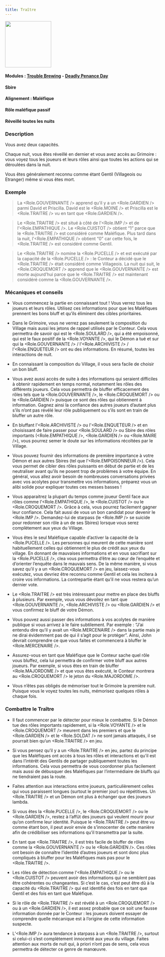 ```yaml
---
title: Traître
---
```



<img src='/img/blood-on-the-clocktower/roles/traitre.png' height='150' />

#### Modules : [Trouble Brewing](../modules/trouble-brewing) - [Deadly Penance Day](../modules/deadly-penance-day)
#### Sbire
#### Alignement : Maléfique
#### Rôle maléfique passif
#### Réveillé toutes les nuits

### Description
Vous avez deux capacités. 

Chaque nuit, vous êtes réveillé en dernier et vous avez accès au Grimoire : vous voyez tous les joueurs et leurs rôles ainsi que toutes les actions qui se déroulées dans la nuit.  

Vous êtes généralement reconnu comme étant Gentil (Villageois ou Etranger) même si vous êtes mort.

### Exemple 
> La <Role.GOUVERNANTE /> apprend qu’il y a un <Role.GARDIEN /> parmi David et Priscilla. David est le <Role.MOINE /> et Priscilla est le <Role.TRAITRE /> vu en tant que <Role.GARDIEN />.

> Le <Role.TRAITRE /> est situé à côté de l’<Role.IMP /> et de l’<Role.EMPATHIQUE />. Le <Role.CUISTOT /> obtient “1” parce que le <Role.TRAITRE /> est considéré comme Maléfique. Plus tard dans la nuit, l’<Role.EMPATHIQUE /> obtient “0” car cette fois, le <Role.TRAITRE /> est considéré comme Gentil.

> Le <Role.TRAITRE /> nomine la <Role.PUCELLE /> et est exécuté par la capacité de la <Role.PUCELLE /> : le Conteur a décidé que le <Role.TRAITRE /> était considéré comme Villageois. La nuit qui suit, le <Role.CROQUEMORT /> apprend que le <Role.GOUVERNANTE /> est morte aujourd’hui parce que le <Role.TRAITRE /> est maintenant considéré comme la <Role.GOUVERNANTE />.


### Mécaniques et conseils
- Vous commencez la partie en connaissant tout ! Vous verrez tous les joueurs et leurs rôles. Utilisez ces informations pour que les Maléfiques prennent les bons bluff et qu’ils éliminent des cibles prioritaires.

- Dans le Grimoire, vous ne verrez pas seulement la composition du Village mais aussi les jetons de rappel utilisés par le Conteur. Cela vous permettra de savoir qui est le <Role.SOULARD />, qui a été empoisonné, qui est le faux positif de la <Role.VOYANTE />, qui le Démon a tué et sur qui la <Role.GOUVERNANTE /> / l’<Role.ARCHIVISTE /> / l’<Role.ENQUETEUR /> ont eu des informations. En résumé, toutes les interactions de nuit. 

- En connaissant la composition du Village, il vous sera facile de choisir un bon bluff.

- Vous avez aussi accès de suite à des informations qui seraient difficiles à obtenir rapidement en temps normal, notamment les rôles des différents joueurs. Cela vous permettra de bluffer efficacement des rôles tels que la <Role.GOUVERNANTE />, le <Role.CROQUEMORT /> ou le <Role.GARDIEN /> puisque ce sont des rôles qui obtiennent à information. Gagnez ainsi la confiance des autres joueurs d’autant plus s’ils n’ont pas révélé leur rôle publiquement ou s’ils sont en train de bluffer un autre rôle.

- En bluffant l’<Role.ARCHIVISTE /> ou l'<Role.ENQUETEUR /> et en choisissant de faire passer pour <Role.SOULARD /> ou Sbire des rôles importants (<Role.EMPATHIQUE />, <Role.GARDIEN /> ou <Role.MAIRE />), vous pourrez semer le doute sur les informations récoltées par le Village.  

- Vous pouvez fournir des informations de première importance à votre Démon et aux autres Sbires (tel que l’<Role.EMPOISONNEUR />). Cela vous permet de cibler des rôles puissants en début de partie et de les neutraliser avant qu’ils ne posent trop de problèmes à votre équipe. En général, vous allez avoir besoin de nombreuses conversations privées avec vos acolytes pour transmettre vos informations, préparez vous un alibi solide pour expliquer toutes ces messes basses !

- Vous apparaitrez la plupart du temps comme joueur Gentil face aux rôles comme l’<Role.EMPATHIQUE />, le <Role.CUISTOT /> ou le <Role.CROQUEMORT />. Grâce à cela, vous pourrez facilement gagner leur confiance. Cela fait aussi de vous un bon candidat pour devenir le <Role.IMP />. Demandez-lui de starpass (le <Role.IMP /> se suicide pour redonner son rôle à un de ses Sbires) lorsque vous serez complètement aux yeux du Village.

- Vous êtes le seul Maléfique capable d’activer la capacité de la <Role.PUCELLE />. Les personnes qui meurent de cette manière sont habituellement celles qui obtiennent le plus de crédit aux yeux du village. En donnant de mauvaises informations et en vous sacrifiant sur la <Role.PUCELLE />, clea vous permettra d’être au cœur de l’enquête et d’orienter l’enquête dans le mauvais sens. De la même manière, si vous savez qu’il y a un <Role.CROQUEMORT /> en jeu, laissez-vous exécutez, vous devriez être reconnu comme Gentil et cela les incitera à croire vos informations. La contrepartie étant qu’il ne vous restera qu’un dernier vote. 

- Le <Role.TRAITRE /> est très intéressant pour mettre en place des bluffs à plusieurs. Par exemple, vous vous dévoilez en tant que <Role.GOUVERNANTE />, <Role.ARCHIVISTE /> ou <Role.GARDIEN /> et vous confirmez le bluff de votre Démon.

- Vous pouvez aussi passer des informations à vos acolytes de manière publique si vous arrivez à le faire subtilement. Par exemple : “J’ai entendu dire qu’il y avait un <Role.MERCENAIRE /> dans la partie mais je ne dirai évidemment pas de qui il s’agit pour le protéger”. Ainsi, John devrait comprendre ce que vous faites et commencera à bluffer le <Role.MERCENAIRE />.

- Assurez-vous en tant que Maléfique que le Conteur sache quel rôle vous bluffez, cela lui permettra de confirmer votre bluff aux autres joueurs. Par exemple, si vous êtes en train de bluffer <Role.MAJORDOME /> et que vous êtes exécuté, le Conteur montrera au <Role.CROQUEMORT /> le jeton du <Role.MAJORDOME />.

- Vous n’êtes pas obligés de mémoriser tout le Grimoire la première nuit. Puisque vous le voyez toutes les nuits, mémorisez quelques rôles à chaque fois.
 
### Combattre le Traître
- Il faut commencer par le détecter pour mieux le combattre. Si le Démon tue des rôles importants rapidement, si la <Role.VOYANTE /> et le <Role.CROQUEMORT /> meurent dans les premiers et que le <Role.GARDIEN /> et le <Role.SOLDAT /> ne sont jamais attaqués, il se pourrait bien qu’un <Role.TRAITRE /> en jeu.

- Si vous pensez qu’il y a un <Role.TRAITRE /> en jeu, partez du principe que les Maléfiques ont accès à tous les rôles et interactions et qu’il est dans l’intérêt des Gentils de partager publiquement toutes les informations. Cela vous permettra de vous coordonner plus facilement mais aussi de débusquer des Maléfiques par l’intermédiaire de bluffs qui ne tiendraient pas la route.

- Faites attention aux interactions entre joueurs, particulièrement celles qui vous paraissent longues (surtout le premier jour) ou répétitives. Un <Role.TRAITRE /> et un Démon ont plus à échanger que des joueurs lambda.

- Si vous êtes la <Role.PUCELLE />, le <Role.CROQUEMORT /> ou le <Role.GARDIEN />, restez à l’affût des joueurs qui veulent mourir pour qu’on confirme leur identité. Puisque le <Role.TRAITRE /> peut être vu comme étant bon, il peut avoir envie de s’innocenter de cette manière afin de crédibiliser ses informations qu’il transmettra par la suite.

- En tant que <Role.TRAITRE />, il est très facile de bluffer de rôles comme la <Role.GOUVERNANTE /> ou le <Role.GARDIEN />. Ces rôles ont besoin de connaître l’identité d’autres joueurs et sont donc plus compliqués à bluffer pour les Maléfiques mais pas pour le <Role.TRAITRE />. 


- Les rôles de détection comme l’<Role.EMPATHIQUE /> ou le <Role.CUISTOT /> peuvent avoir des informations qui ne semblent pas être cohérentes ou changeantes. Si c’est le cas, c’est peut être dû à  la capacité du <Role.TRAITRE /> qui est identifié des fois en tant que Gentil et des fois en tant que Maléfique.

- Si le rôle de <Role.TRAITRE /> est révélé à un <Role.CROQUEMORT /> ou à un <Role.GARDIEN />, il est assez probable que ce soit une fausse information donnée par le Conteur : les joueurs doivent essayer de comprendre quelle mécanique est à l’origine de cette information suspecte.

- L’<Role.IMP /> aura tendance à starpass à un <Role.TRAITRE />, surtout si celui-ci s’est complètement innocenté aux yeux du village. Faites attention aux morts de nuit qui, à priori n’ont pas de sens, cela vous permettra de détecter ce genre de manœuvre.
